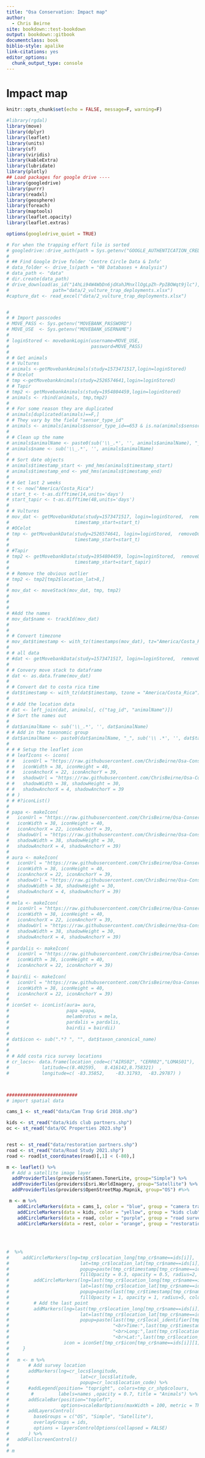 ```yaml
---
title: "Osa Conservation: Impact map"
author:
  - Chris Beirne
site: bookdown::test-bookdown
output: bookdown::gitbook
documentclass: book
biblio-style: apalike
link-citations: yes
editor_options: 
  chunk_output_type: console
---
```


# Impact map

```r
knitr::opts_chunk$set(echo = FALSE, message=F, warning=F)

#library(rgdal) 
library(move) 
library(dplyr)
library(leaflet)
library(units)
library(sf)
library(viridis)
library(kableExtra)
library(lubridate)
library(plotly)
## Load packages for google drive ----
library(googledrive)
library(purrr)
library(readxl)
library(geosphere)
library(foreach)
library(maptools)
library(leaflet.opacity)
library(leaflet.extras)

options(googledrive_quiet = TRUE)

# For when the trapping effort file is sorted
# googledrive::drive_auth(path = Sys.getenv("GOOGLE_AUTHENTICATION_CREDENTIALS"))
# 
# ## Find Google Drive folder 'Centre Circle Data & Info'
# data_folder <- drive_ls(path = "08 Databases + Analysis")
# data_path <- "data" 
# dir.create(data_path) 
# drive_download(as_id("14hLi94W4WbDn6jdXahJMnxllOgLpZh-PpIBOWqt9jlc"),
#                path="data/2_vulture_trap_deployments.xlsx")
#capture_dat <- read_excel("data/2_vulture_trap_deployments.xlsx")


# 
# # Import passcodes
# MOVE_PASS <- Sys.getenv("MOVEBANK_PASSWORD")
# MOVE_USE  <- Sys.getenv("MOVEBANK_USERNAME")
# 
# loginStored <- movebankLogin(username=MOVE_USE, 
#                              password=MOVE_PASS)
# 
# # Get animals
# # Vultures
# animals <-getMovebankAnimals(study=1573471517,login=loginStored)
# # Ocelot
# tmp <-getMovebankAnimals(study=2526574641,login=loginStored)
# # Tapir
# tmp2 <- getMovebankAnimals(study=1954804459,login=loginStored)
# animals <- rbind(animals, tmp,tmp2)
# 
# # For some reason they are duplicated
# animals[duplicated(animals)==F,]
# # They vary by the field "sensor_type_id"
# animals <- animals[animals$sensor_type_id==653 & is.na(animals$sensor_type_id)==F,]
# 
# # Clean up the name
# animals$animalName <- paste0(sub('\\_.*', '', animals$animalName), "_", sub('\\ .*', '', animals$taxon_canonical_name))
# animals$name <- sub('\\_.*', '', animals$animalName)
# 
# # Sort date objects
# animals$timestamp_start <- ymd_hms(animals$timestamp_start)
# animals$timestamp_end <- ymd_hms(animals$timestamp_end)
# 
# # Get last 2 weeks
# t <- now("America/Costa_Rica")
# start_t <- t-as.difftime(14,units='days')
# start_tapir <- t-as.difftime(48,units='days')
# 
# # Vultures
# mov_dat <- getMovebankData(study=1573471517, login=loginStored,  removeDuplicatedTimestamps=TRUE,
#                        timestamp_start=start_t)
# #OCelot
# tmp <- getMovebankData(study=2526574641, login=loginStored,  removeDuplicatedTimestamps=TRUE,
#                        timestamp_start=start_t)
# 
# #Tapir
# tmp2 <- getMovebankData(study=1954804459, login=loginStored,  removeDuplicatedTimestamps=TRUE,
#                        timestamp_start=start_tapir)
# 
# # Remove the obvious outlier
# tmp2 <- tmp2[tmp2$location_lat>8,]
# 
# mov_dat <- moveStack(mov_dat, tmp, tmp2)
# 
# 
# 
# #Add the names
# mov_dat$name <- trackId(mov_dat)
# 
# 
# # Convert timezone
# mov_dat$timestamp <- with_tz(timestamps(mov_dat), tz="America/Costa_Rica")
# 
# # all data
# #dat <- getMovebankData(study=1573471517, login=loginStored,  removeDuplicatedTimestamps=TRUE)
# 
# # Convery move stack to dataframe
# dat <- as.data.frame(mov_dat)
# 
# # Convert dat to costa rica time
# dat$timestamp <- with_tz(dat$timestamp, tzone = "America/Costa_Rica")
# 
# # Add the location data
# dat <- left_join(dat, animals[, c("tag_id", "animalName")])
# # Sort the names out
# 
# dat$animalName <- sub('\\_.*', '', dat$animalName)
# # Add in the taxonomic group
# dat$animalName <- paste0(dat$animalName, "_", sub('\\ .*', '', dat$taxon_canonical_name))
# 
# # # Setup the leaflet icon
# # leafIcons <- icons(
# #   iconUrl = "https://raw.githubusercontent.com/ChrisBeirne/Osa-Conservation-Movement-Ecology-Daily-Report/main/icons/vul_small1.png",
# #   iconWidth = 38, iconHeight = 40,
# #   iconAnchorX = 22, iconAnchorY = 39,
# #   shadowUrl = "https://raw.githubusercontent.com/ChrisBeirne/Osa-Conservation-Movement-Ecology-Daily-Report/main/icons/vul_small_shadow.png",
# #   shadowWidth = 38, shadowHeight = 30,
# #   shadowAnchorX = 4, shadowAnchorY = 39
# # )
# # #?iconList()
# 
# papa <- makeIcon(
#   iconUrl = "https://raw.githubusercontent.com/ChrisBeirne/Osa-Conservation-Movement-Ecology-Daily-Report/main/icons/king_small.png",
#   iconWidth = 38, iconHeight = 40,
#   iconAnchorX = 22, iconAnchorY = 39,
#   shadowUrl = "https://raw.githubusercontent.com/ChrisBeirne/Osa-Conservation-Movement-Ecology-Daily-Report/main/icons/vul_small_shadow.png",
#   shadowWidth = 38, shadowHeight = 30,
#   shadowAnchorX = 4, shadowAnchorY = 39)
# 
# aura <- makeIcon(
#   iconUrl = "https://raw.githubusercontent.com/ChrisBeirne/Osa-Conservation-Movement-Ecology-Daily-Report/main/icons/turk_small.png",
#   iconWidth = 38, iconHeight = 40,
#   iconAnchorX = 22, iconAnchorY = 39,
#   shadowUrl = "https://raw.githubusercontent.com/ChrisBeirne/Osa-Conservation-Movement-Ecology-Daily-Report/main/icons/vul_small_shadow.png",
#   shadowWidth = 38, shadowHeight = 30,
#   shadowAnchorX = 4, shadowAnchorY = 39)
# 
# mela <- makeIcon(
#   iconUrl = "https://raw.githubusercontent.com/ChrisBeirne/Osa-Conservation-Movement-Ecology-Daily-Report/main/icons/yhv_small.png",
#   iconWidth = 38, iconHeight = 40,
#   iconAnchorX = 22, iconAnchorY = 39,
#   shadowUrl = "https://raw.githubusercontent.com/ChrisBeirne/Osa-Conservation-Movement-Ecology-Daily-Report/main/icons/vul_small_shadow.png",
#   shadowWidth = 38, shadowHeight = 30,
#   shadowAnchorX = 4, shadowAnchorY = 39)
# 
# pardalis <- makeIcon(
#   iconUrl = "https://raw.githubusercontent.com/ChrisBeirne/Osa-Conservation-Movement-Ecology-Daily-Report/main/icons/ocelot.png",
#   iconWidth = 38, iconHeight = 40,
#   iconAnchorX = 22, iconAnchorY = 39)
# 
# bairdii <- makeIcon(
#   iconUrl = "https://raw.githubusercontent.com/ChrisBeirne/Osa-Conservation-Movement-Ecology-Daily-Report/main/icons/tapir.png",
#   iconWidth = 38, iconHeight = 40,
#   iconAnchorX = 22, iconAnchorY = 39)
# 
# iconSet <- iconList(aura= aura,
#                     papa =papa,
#                     melambrotus = mela,
#                     pardalis = pardalis,
#                     bairdii = bairdii)
# 
# dat$icon <- sub(".*? ", "", dat$taxon_canonical_name)
# 
# 
# # Add costa rica survey locations
# cr_locs<- data.frame(location_code=c("AIRS02", "CERR02","LOMAS01"), 	
#            latitude=c(8.402595,	8.416142,8.758321)	,
#            longitude=c( -83.35852,	-83.31793,	-83.29787) )



##########################
# import spatial data

cams_1 <- st_read("data/Cam Trap Grid 2018.shp")

kids <- st_read("data/kids club partners.shp")
oc <- st_read("data/OC Properties 2023.shp")


rest <- st_read("data/restoration partners.shp")
road <- st_read("data/Road Study 2021.shp")
road <- road[st_coordinates(road)[,1] < (-80),]
```




```r
m <- leaflet() %>%
  # Add a satellite image layer
  addProviderTiles(providers$Stamen.TonerLite, group="Simple") %>%
  addProviderTiles(providers$Esri.WorldImagery, group="Satellite") %>%
  addProviderTiles(providers$OpenStreetMap.Mapnik, group="OS") #%>%     

 m <- m %>%
    addCircleMarkers(data = cams_1, color = "blue", group = "camera trap", weight=3,opacity=0.3, radius=1, popup="cameratraps")  %>%
    addCircleMarkers(data = kids, color = "yellow", group = "kids club", weight=3,opacity=1, radius=1, popup="kids clubs")   %>%
    addCircleMarkers(data = road, color = "purple", group = "road survey", weight=3,opacity=1, radius=1, popup="road survey")   %>%
    addCircleMarkers(data = rest, color = "orange", group = "restoration", weight=3,opacity=1, radius=1, popup="restoration")   
 
 
 
 
#  %>%
#     addCircleMarkers(lng=tmp_cr$location_long[tmp_cr$name==ids[i]],
#                          lat=tmp_cr$location_lat[tmp_cr$name==ids[i]], 
#                          popup=paste(tmp_cr$timestamp[tmp_cr$name==ids[i]]),
#                          fillOpacity = 0.3, opacity = 0.5, radius=2, color = tmp_cr_shp$colours[i], group = ids[i], stroke=F) %>%
#         addCircleMarkers(lng=last(tmp_cr$location_long[tmp_cr$name==ids[i]]),
#                          lat=last(tmp_cr$location_lat[tmp_cr$name==ids[i]]), 
#                          popup=paste(last(tmp_cr$timestamp[tmp_cr$name==ids[i]])),
#                          fillOpacity = 1, opacity = 1, radius=5, color = tmp_cr_shp$colours[i], group = ids[i], stroke=F) %>% 
#         # Add the last point
#         addMarkers(lng=last(tmp_cr$location_long[tmp_cr$name==ids[i]]),
#                          lat=last(tmp_cr$location_lat[tmp_cr$name==ids[i]]), 
#                          popup=paste(last(tmp_cr$local_identifier[tmp_cr$name==ids[i]]),
#                                      "<br>Time:",last(tmp_cr$timestamp[tmp_cr$name==ids[i]]),
#                                      "<br>Long:",last(tmp_cr$location_long[tmp_cr$name==ids[i]]),
#                                      "<br>Lat:",last(tmp_cr$location_lat[tmp_cr$name==ids[i]])),
#                    icon = iconSet[tmp_cr$icon[tmp_cr$name==ids[i]][1]], group=ids[i]) #, fillOpacity = 1, opacity = 1, radius=5, color = tmp_cr_shp$colours[i], group = ids[i], stroke=F
#     }
# 
#   m <- m %>%
#       # Add survey location
#       addMarkers(lng=cr_locs$longitude,
#                          lat=cr_locs$latitude, 
#                          popup=cr_locs$location_code) %>% 
#       #addLegend(position= "topright", colors=tmp_cr_shp$colours, 
#        #         labels=names ,opacity = 0.7, title = "Animals") %>%
#       addScaleBar(position="topleft", 
#                   options=scaleBarOptions(maxWidth = 100, metric = TRUE, imperial = FALSE, updateWhenIdle = TRUE)) %>%
#       addLayersControl(
#         baseGroups = c("OS", "Simple", "Satellite"),
#         overlayGroups = ids,
#         options = layersControlOptions(collapsed = FALSE)
#       ) %>%
#   addFullscreenControl()
#   
# m 
```

